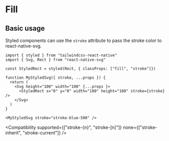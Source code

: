 
# Fill

## Basic usage

<RNSVG />

Styled components can use the `stroke` attribute to pass the stroke color to react-native-svg.

```tsc
import { styled } from "tailwindcss-react-native"
import { Svg, Rect } from "react-native-svg"

const StyledRect = styled(Rect, { classProps: ["fill", "stroke"]})

function MyStyledSvg({ stroke, ...props }) {
  return (
    <Svg height="100" width="100" {...props }>
      <StyledRect x="0" y="0" width="100" height="100" stroke={stroke} />
    </Svg>
  )
}

<MyStyledSvg stroke="stroke-blue-500" />
```

<Compatibility
  supported={["stroke-{n}", "stroke-[n]"]}
  none={["stroke-inherit", "stroke-current"]}
/>

